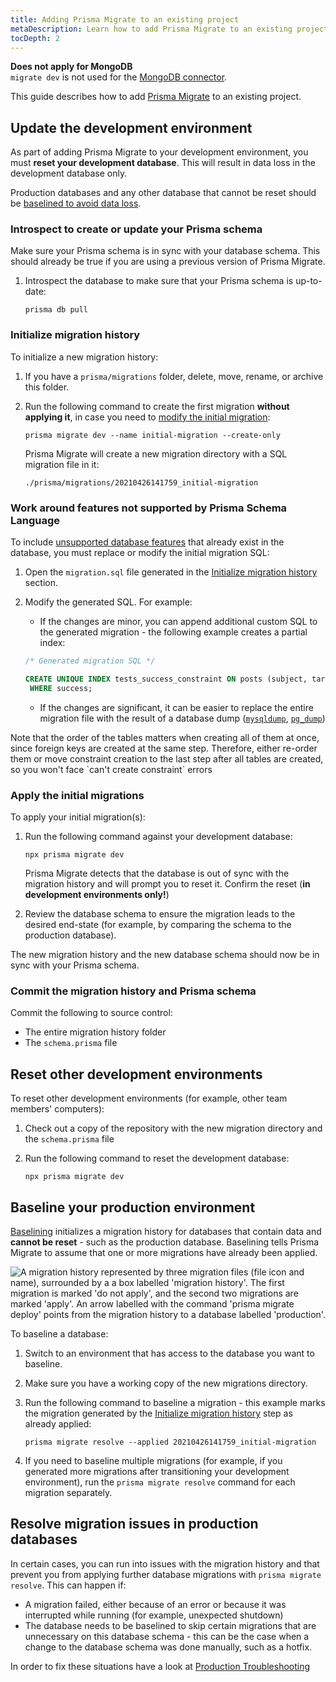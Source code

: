 ```yaml
---
title: Adding Prisma Migrate to an existing project
metaDescription: Learn how to add Prisma Migrate to an existing project.
tocDepth: 2
---
```


<TopBlock>

<Admonition type="information">

**Does not apply for MongoDB** <br />
`migrate dev` is not used for the [MongoDB connector](/concepts/database-connectors/mongodb).

</Admonition>

This guide describes how to add [Prisma Migrate](/concepts/components/prisma-migrate) to an existing project.

</TopBlock>

## Update the development environment

As part of adding Prisma Migrate to your development environment, you must **reset your development database**. This will result in data loss in the development database only.

Production databases and any other database that cannot be reset should be [baselined to avoid data loss](#baseline-your-production-environment).

### Introspect to create or update your Prisma schema

Make sure your Prisma schema is in sync with your database schema. This should already be true if you are using a previous version of Prisma Migrate.

1. Introspect the database to make sure that your Prisma schema is up-to-date:

   ```terminal
   prisma db pull
   ```

### Initialize migration history

To initialize a new migration history:

1. If you have a `prisma/migrations` folder, delete, move, rename, or archive this folder.

1. Run the following command to create the first migration **without applying it**, in case you need to [modify the initial migration](#work-around-features-not-supported-by-prisma-schema-language):

   ```terminal
   prisma migrate dev --name initial-migration --create-only
   ```

   Prisma Migrate will create a new migration directory with a SQL migration file in it:

   ```
   ./prisma/migrations/20210426141759_initial-migration
   ```

### Work around features not supported by Prisma Schema Language

To include [unsupported database features](include-unsupported-database-features) that already exist in the database, you must replace or modify the initial migration SQL:

1. Open the `migration.sql` file generated in the [Initialize migration history](#initialize-migration-history) section.

1. Modify the generated SQL. For example:

   - If the changes are minor, you can append additional custom SQL to the generated migration - the following example creates a partial index:

   ```sql highlight=3,4;add
   /* Generated migration SQL */

   CREATE UNIQUE INDEX tests_success_constraint ON posts (subject, target)
    WHERE success;
   ```

   - If the changes are significant, it can be easier to replace the entire migration file with the result of a database dump ([`mysqldump`](https://dev.mysql.com/doc/refman/8.0/en/mysqldump.html), [`pg_dump`](https://www.postgresql.org/docs/12/app-pgdump.html))

<Admonition type="info">
  Note that the order of the tables matters when creating all of them at once,
  since foreign keys are created at the same step. Therefore, either re-order
  them or move constraint creation to the last step after all tables are
  created, so you won't face `can't create constraint` errors
</Admonition>

### Apply the initial migrations

To apply your initial migration(s):

1. Run the following command against your development database:

   ```terminal
   npx prisma migrate dev
   ```

   Prisma Migrate detects that the database is out of sync with the migration history and will prompt you to reset it. Confirm the reset (**in development environments only!**)

1. Review the database schema to ensure the migration leads to the desired end-state (for example, by comparing the schema to the production database).

The new migration history and the new database schema should now be in sync with your Prisma schema.

### Commit the migration history and Prisma schema

Commit the following to source control:

- The entire migration history folder
- The `schema.prisma` file

## Reset other development environments

To reset other development environments (for example, other team members' computers):

1. Check out a copy of the repository with the new migration directory and the `schema.prisma` file
2. Run the following command to reset the development database:

   ```terminal
   npx prisma migrate dev
   ```

## Baseline your production environment

[Baselining](baselining) initializes a migration history for databases that contain data and **cannot be reset** - such as the production database. Baselining tells Prisma Migrate to assume that one or more migrations have already been applied.

![A migration history represented by three migration files (file icon and name), surrounded by a a box labelled 'migration history'. The first migration is marked 'do not apply', and the second two migrations are marked 'apply'. An arrow labelled with the command 'prisma migrate deploy' points from the migration history to a database labelled 'production'.](deploy-db.png)

To baseline a database:

1. Switch to an environment that has access to the database you want to baseline.
1. Make sure you have a working copy of the new migrations directory.
1. Run the following command to baseline a migration - this example marks the migration generated by the [Initialize migration history](#initialize-migration-history) step as already applied:

   ```terminal
   prisma migrate resolve --applied 20210426141759_initial-migration
   ```

1. If you need to baseline multiple migrations (for example, if you generated more migrations after transitioning your development environment), run the `prisma migrate resolve` command for each migration separately.

## Resolve migration issues in production databases

In certain cases, you can run into issues with the migration history and that prevent you from applying further database migrations with `prisma migrate resolve`. This can happen if:

- A migration failed, either because of an error or because it was interrupted while running (for example, unexpected shutdown)
- The database needs to be baselined to skip certain migrations that are unnecessary on this database schema - this can be the case when a change to the database schema was done manually, such as a hotfix.

In order to fix these situations have a look at [Production Troubleshooting](/guides/database/production-troubleshooting#fixing-failed-migrations-with-migrate-diff-and-db-execute)
